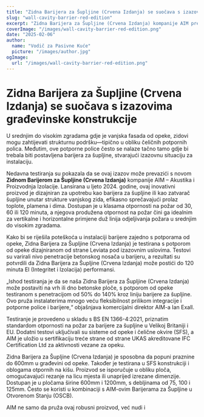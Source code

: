 ```yaml
---
title: "Zidna Barijera za Šupljine (Crvena Izdanja) se suočava s izazovima građevinske konstrukcije"
slug: "wall-cavity-barrier-red-edition"
excerpt: "Zidna Barijera za Šupljine (Crvena Izdanja) kompanije AIM prevazilazi izazove instalacije integracijom s betonskim potporama, dok osigurava robusnu zaštitu od požara."
coverImage: "/images/wall-cavity-barrier-red-edition.png"
date: "2025-02-06"
author:
  name: "Vodič za Pasivne Kuće"
  picture: "/images/author.jpg"
ogImage:
  url: "/images/wall-cavity-barrier-red-edition.png"
---
```


# Zidna Barijera za Šupljine (Crvena Izdanja) se suočava s izazovima građevinske konstrukcije

U srednjim do visokim zgradama gdje je vanjska fasada od opeke, zidovi mogu zahtijevati strukturnu podršku—tipično u obliku čeličnih potpornih polica. Međutim, ove potporne police često se nalaze tačno tamo gdje bi trebala biti postavljena barijera za šupljine, stvarajući izazovnu situaciju za instalaciju.

Nedavna testiranja su pokazala da se ovaj izazov može prevazići s novom **Zidnom Barijerom za Šupljine (Crvena Izdanja)** kompanije AIM – Akustika i Proizvodnja Izolacije. Lansirana u ljeto 2024. godine, ovaj inovativni proizvod je dizajniran za upotrebu kao barijera za šupljine ili kao zatvarač šupljine unutar strukture vanjskog zida, efikasno sprečavajući prolaz toplote, plamena i dima. Dostupan je u klasama otpornosti na požar od 30, 60 ili 120 minuta, a njegova produžena otpornost na požar čini ga idealnim za vertikalne i horizontalne primjene duž linija odjeljivanja požara u srednjim do visokim zgradama.

Kako bi se riješila poteškoća u instalaciji barijere zajedno s potporama od opeke, Zidna Barijera za Šupljine (Crvena Izdanja) je testirana s potporom od opeke dizajniranom od strane Leviata pod izazovnim uslovima. Testovi su varirali nivo penetracije betonskog nosača u barijeru, a rezultati su potvrdili da Zidna Barijera za Šupljine (Crvena Izdanja) može postići do 120 minuta EI (Integritet i Izolacija) performansi.

„Ishod testiranja je da se naša Zidna Barijera za Šupljine (Crvena Izdanja) može postaviti na vrh ili dno betonske ploče, s potporom od opeke testiranom s penetracijom od 50% do 140% kroz liniju barijere za šupljine. Ovo pruža instalaterima mnogo veću fleksibilnost prilikom integracije i potporne police i barijere,“ objašnjava komercijalni direktor AIM-a Ian Exall.

Testiranje je provedeno u skladu s BS EN 1366-4:2021, priznatim standardom otpornosti na požar za barijere za šupljine u Velikoj Britaniji i EU. Dodatni testovi uključivali su sisteme od opeke i čelične okvire (SFS), a AIM je uložio u sertifikaciju treće strane od strane UKAS akreditovane IFC Certification Ltd za aktivnosti vezane za opeku.

Zidna Barijera za Šupljine (Crvena Izdanja) je sposobna da popuni praznine do 600mm u građevini od opeke. Također je testirana u SFS konstrukciji i oblogama otpornih na kišu. Proizvod se isporučuje u obliku ploča, omogućavajući rezanje na licu mjesta ili unaprijed izrezane dimenzije. Dostupan je u pločama širine 600mm i 1200mm, s debljinama od 75, 100 i 125mm. Često se koristi u kombinaciji s AIM-ovim Barijerama za Šupljine u Otvorenom Stanju (OSCB).

AIM ne samo da pruža ovaj robusni proizvod, već nudi i